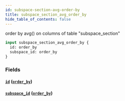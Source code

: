 ```yaml
---
id: subspace-section-avg-order-by
title: subspace_section_avg_order_by
hide_table_of_contents: false
---
```



order by avg() on columns of table "subspace_section"

```graphql
input subspace_section_avg_order_by {
  id: order_by
  subspace_id: order_by
}
```


### Fields

#### [`id`](#) ([`order_by`](../enums/order-by))




#### [`subspace_id`](#) ([`order_by`](../enums/order-by))






